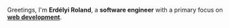 Greetings, I'm **Erdélyi Roland**, a **software engineer** with a primary focus on <u>**web development**</u>.
